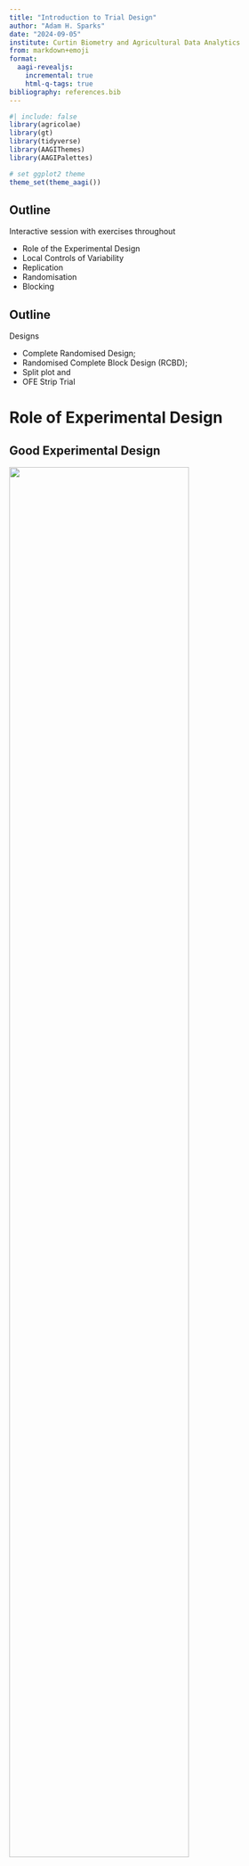 ```yaml
---
title: "Introduction to Trial Design"
author: "Adam H. Sparks"
date: "2024-09-05"
institute: Curtin Biometry and Agricultural Data Analytics
from: markdown+emoji
format:
  aagi-revealjs:
    incremental: true
    html-q-tags: true
bibliography: references.bib
---
```


```r
#| include: false
library(agricolae)
library(gt)
library(tidyverse)
library(AAGIThemes)
library(AAGIPalettes)

# set ggplot2 theme
theme_set(theme_aagi())
```

## Outline

Interactive session with exercises throughout

- Role of the Experimental Design
- Local Controls of Variability
- Replication
- Randomisation
- Blocking

## Outline

Designs

- Complete Randomised Design;
- Randomised Complete Block Design (RCBD);
- Split plot and
- OFE Strip Trial

# Role of Experimental Design{background-image="_extensions/AAGI-AUS/aagi/assets/title-slide-main.png" background-size="1050px auto" background-position="50% 85%"}

## Good Experimental Design

![](./assets/dartboard-and-dart-svgrepo-com.svg){fig-align="center" width="80%"}

:::notes
A good design should address the objectives of the experiment/hypothesis to be tested

- Introducing experimental design in the trial aims at:
  - Reducing or at least controlling the error (variation);
  - Attaining maximum information, precision and accuracy of the result, by producing the best unbiased estimates of the treatment means; and
  - The most efficient use of existing resources.
:::

## Poor Experimental Design{.nostretch}

![<span style="font-size:0.25em;">From: *The Hunt for Red October* (1990)</span>](./assets/wrong_conclusions.gif){fig-align="center" width="80%"}

:::notes
Keep in mind that nothing can compensate for a poor design.
Start by consulting with AAGI first to help ensure that you don't waste your time and resources.

Poor design leads to:

- Wrong conclusions and wasted resources and
- No statistical analysis.
:::

# Sources and Controls of Variability{background-image="_extensions/AAGI-AUS/aagi/assets/title-slide-main.png" background-size="1050px auto" background-position="50% 85%"}

## Data Collection

Technique used for collecting the data --- affects variation and may introduce bias, *e.g.*

- Bad calibration of the measuring equipment;
- Human error when measuring/recording;
- Operators/scorers differences in measuring/assessing (inter and intra-rater repeatability).

## Trial Placement

![](assets/3-soils-paddock.png){fig-align="center"}

:::notes
Consider an example paddock that has three soil types.

Selection of uniform plots (experimental units), homogeneous plots produce small experimental error variance for small plot trials.

Usually, in field trials soil fertility and moisture trends affect the uniformity of the plots.
This variability is also what affects large, paddock-scale OFEs.
:::

## Small Plot Trial Placement

![](assets/3-soils-paddock-4-small-blocks-1-soil){fig-align="center"}

:::notes
Placing the small plot trials in an area of one soil type reduces the variability and increases uniformity of the plots.
:::

## OFE Paddock Scale or Strip Design Trial Placement

![](assets/3-soils-paddock-full-length-OFE.png){fig-align="center"}

:::notes
However, with an OFE trial, we want to cover these differences.

Here we have plots that run the entire length of the paddock and cover the differences in soil types.

This means that these plots can be used to determine how the different treatments might act in other parts of the paddock.
:::

## Blocking

Blocking

- the plots are grouped in blocks such that the variability of the plots within the blocks is less than that among all plots prior to grouping.

:::notes
Among the most frequently used criteria for blocking are: proximity and homogeneity (field plots); time; physical characteristics (age, height, weight); management /agronomic practices.
Failure to use blocks will result in distortion of relative means and inflated standard errors.
:::

## Blocking

- In field trials blocking is often done on the basis of soil fertility and moisture trends, *i.e.*, soil homogeneity;
- On a sloping trial site the moisture differs at different levels of the slope;
  - Blocks are usually chosen at different levels up the slope so the that the difference in moisture between blocks is maximised and the difference in moisture within the blocks is minimised;
- A trial site known to have different soil fertility trends should be blocked accordingly, separating the blocks based on the soil quality.

## Blocking Example

![<span style="font-size:0.25em;">Source: Prof Sarita Bennett, Curtin University</span>](assets/Plate_1_S_Bennett.jpg){fig-align="center" height=500}

::: notes
Here's a chickpea experiment where the lower block was affected with higher levels of Ascochyta blight and browning off following waterlogging during the winter. 

Without blocking the trial would have been of no use.
:::

## Blocking Exercise

![<span style="font-size:0.25em;">Source: Prof Sarita Bennett, Curtin University</span>](assets/Plate_1_S_Bennett.jpg){fig-align="center" height=300}

::: {.callout-warning icon=false}
## {{< fa clock >}} Exercise (2 min)
What do you think blocking did that made this experiment useable?
:::

::: notes
Here's a chickpea experiment where the lower block was affected with higher levels of Ascochyta blight and browning off following waterlogging during the winter. 

Without blocking the trial would have been of no use.
:::

## Blocking

It is important to avoid *confounding* when defining blocks.

Examples:

- Different time of sowing (TOS), TOS is a treatment, is assigned to different blocks in the field;
- Different seeding rates (SR) are applied to different blocks in the field where SR is a treatment;
- Different nitrogen rates (NR) are applied to different blocks in the field where NR is a treatment;
- A complete block should contain each treatment replicated once.

:::notes
In poorly designed trials, blocks can be confounded with some treatments.
In such cases the statistical model cannot distinguish between the variation due to the blocking and the variation due to the treatment.
:::

## Blocking Barley Varieties

```r
#| label: blocking-table
#| message: false
#| echo: false
#| tbl-cap: Yield of barley varieties A, B, C and D in kg/ha.

replicates <- tibble(
   replicate = as_factor(c(1L, 2L, 3L, 4L, 5L)),
   A = c(1120L, 880L, 1120L, 1240L, 1310L),
   B = c(1240L, 940L, 1250L, 1360L, 1440L),
   C = c(1360L, 1080L, 1440L, 1340L, 1460L),
   D = c(1480L, 1170L, 1570L, 1420L, 1560L)
)

replicates |> 
  gt() |> 
  tab_options(table.font.size = 28) |> 
  theme_gt_aagi()
```

:::notes
The blocking structure here is introduced by replicates. 
:::

## Blocking Exercise

```r
#| label: blocking-table-2
#| message: false
#| echo: false
#| tbl-cap: Yield of barley varieties A, B, C and D in kg/ha.

replicates |> 
  gt() |> 
  tab_options(table.font.size = 28) |> 
  theme_gt_aagi()
```

::: {.callout-warning icon=false}
## {{< fa clock >}} Exercise (2 min)
What pattern or patterns can you see in these data?
:::

:::notes
Spend a few minutes and look at this table.

Can you see patterns?

What are they?
:::

## Blocking Barley Varieties

```r
#| label: blocking-table-facet-figure
#| message: false
#| echo: false
#| fig-cap: Barley variety on the x-axis by yield (kg/ha) on the y-axis with variety represented as colour and replicate as shape.

replicates |>
  pivot_longer(!replicate, names_to = "variety", values_to = "yield") |>
  ggplot(aes(
    x = variety,
    y = yield,
    shape = replicate
  )) +
  geom_point(size = 4.5, colour = "#414042") +
  ylab("yield (kg/ha)")
```

:::notes
Does the pattern stand out more now that we've plotted the data?
:::

## Blocking Exercise

![<span style="font-size:0.25em;">Source: Dr Karyn Reeves, SAGI West</span>](assets/Plate_4_K_Reeves.png){fig-align="center"}

::: {.callout-warning icon=false}
## {{< fa clock >}} Exercise (2 min)
Which design is valid?

What makes one invalid and the other valid?
:::

## Replication

**Replication** implies independent repetition of the basic experiment.
Replication is considered very important for valid experimental results due to the fact that it:

- provides the means to estimate the experimental error variance;
- provides the capacity to increase the precision of the estimates of the treatment means;
- demonstrates the reproducibility of the results under current experimental settings; and
- provides additional data in case of non-consistent results (presence of outliers due to environmental conditions like *e.g.*, waterlogged plots or affected by birds or elephants).

## Replication

### How Many?

- The number of replications affects the precision of treatment means estimates
- Should be chosen to provide acceptable power of statistical tests to identify differences between the means of treatment groups
- Consider whether the planned level of replication may be expected to give standard errors which are acceptably small
- Providing there is no huge variability, meaning:
  - the area allocated to the trial is relatively homogeneous and
  - the traits of interest are reasonably variable, 2 to 3 replicates should be sufficient

:::notes
1. The replication is usually mainly determined by considerations of the use of resources. 
2. What is acceptably small standard errors are depends on the nature of the experiment and treatments.
:::

## Pseudo-replication

![<span style="font-size:0.25em;">Source: Dr Karyn Reeves, SAGI West</span>](assets/Plate_5_K_Reeves.png){fig-align="center"}


## Pseudo-replication

![<span style="font-size:0.25em;">Source: Dr Karyn Reeves, SAGI West</span>](assets/Plate_5_K_Reeves.png){fig-align="center"}

::: {.callout-warning icon=false}
## {{< fa clock >}} Exercise (5 min)
What makes this design invalid?

What would you suggest to do that would make it a valid design?
:::

## Randomisation

![](assets/math-lady.gif){fig-align="center" height="350"}

:::notes
**Randomisation** is the random assignment of treatments to plots (experimental units)

- Randomisation is used to avoid:
  - systematic bias; 
  - selection bias; 
  - accidental bias and 
  - cheating

Consider a paddock that has a gradient in the soil.
If you put three treatments in the same order across the paddock, one treatment will always be in the best part of the soil in the block and one in the worst soil in the block, affecting the determinations you can make about your treatments.
:::

# Trial Designs{background-image="_extensions/AAGI-AUS/aagi/assets/title-slide-main.png" background-size="1050px auto" background-position="50% 85%"}

## Trial Designs

We will discuss the following four designs:

- Complete Randomised Design (CRD);
- Randomised Complete Block Design (RCBD);
- Split-plot; and
- OFE paddock-scale

## Complete Randomised Design (CRD)

- CRD is the simplest design without blocking
- Treatments are allocated to the plots at random
- *CRD is most useful in experimental settings where there are no other sources of variation than treatments*

## Complete Randomised Design (CRD)

:::{.nonincremental}
- CRD is the simplest design without blocking
- Treatments are allocated to the plots at random
- *CRD is most useful in experimental settings where there are no other sources of variation than treatments*
:::

:::{.callout-note}
Uncommonly used in agricultural paddocks for this reason
:::

:::notes
I won't spend much time on this one, I wanted to mention it because I saw some of the examples sent through by GGA that referred to this layout, but really, they were randomised complete block design, which is the next design I'll talk about.
:::

## Randomised Complete Block Design (RCBD)

RCBD is an experimental design with one blocking criterion, usually replicates.

**All treatments occur an equal number of times in each block randomly.**

## Randomised Complete Block Design (RCBC) Exercise

::: {.callout-warning icon=false}
## {{< fa clock >}} Exercise (5 min)
Thinking back to the earlier barley yield example and following the description of blocking and randomisation, draw a trial map that has four varieties, "A", "B", "C" and "D" and five replicates (blocks) to test varietal differences in yield.

Each variety should be represented in each replicate only once.

***Recognise that this is just an exercise, it is not recommended to do this by hand.***
*Using random number tables, a sequence or random numbers generated by a computer program are preferred.*
*AAGI can help with this.*
:::

## Randomised Complete Block Design (RCBC)

```r
#| label: RCBD with {agricolae}
#| echo: false

trt <- c("A", "B", "C", "D")
design <- design.rcbd(trt = trt, r = 5, seed = -513, serie = 2)

design <- as.data.frame(design$sketch)
colnames(design) <- c("Col 1", "Col 2", "Col 3", "Col 4")
rownames(design) <- c("Rep 1", "Rep 2", "Rep 3", "Rep 4", "Rep 5")

gt(design, rownames_to_stub = TRUE) |> 
  theme_gt_aagi()
```

:::notes
Here the replicates are the rows of the layout.
This was generated in R using a library that specialises in designing agriculture trials like this and so has been randomised programmatically.
:::

## Split Plot Design

### Example: Lupin Seeding Rate Trial
:::{.nonincremental}
- 6 commercial lupin varieties:
  - Jenabillup (Je),
  - Jindalee (Ji),
  - Quilinock (Qu),
  - Belara (Be),
  - Mandelup (Ma) and
  - Tanjil (Ta)
- 3 seeding rates
- 3 replicates
:::

:::notes
What would be the best design to use?

We may reason in the following way:
There are 18 main plots = 6 varieties x 3 replicates. We may allocate the 3 seeding rates as subplots within the main plot. The seeding rates will be randomized within the main plot.
We may allocate the main plots in an array of 6 columns by 3 rows, so columns 1 and 2 will constitute the 1st replicate, columns 3 and 4 - the 2nd replicate and columns 5 and 6 - the 3rd replicate. 
:::

## Split Plot Design Exercise

:::{.callout-warning icon=false .nonincremental}
## {{< fa clock >}} Exercise (10 min)
Draw a map that has 6 columns and 3 rows, columns 1 and 2 are the main plots in the first 1st replicate (there will be six in each replicate) and so on.

- 6 commercial lupin varieties:
  - Jenabillup (Je),
  - Jindalee (Ji),
  - Quilinock (Qu),
  - Belara (Be),
  - Mandelup (Ma) and
  - Tanjil (Ta)
- 3 seeding rates
- 3 replicates
:::

## Split Plot Design

### Answer

![<span style="font-size:0.25em;">Source: Dr Karyn Reeves, SAGI West</span>](assets/Plate_6_K_Reeves.png){fig-align="center"}

## OFE Paddock Scale or Strip Design

Depending on your goals:

- A single strip is useful for demonstration and discussion,
- At least one of these should be a nil strip if you wish to measure the response of the treatments,
- Replicated treatments will provide more robust results.

## OFE Strip Trial

:::{.callout-warning icon=false .nonincremental}
## {{< fa clock >}} Exercise (10 min)
Design a randomised complete block strip trial design with three replicates.

Strips will be arranged to overlay 2-3 farm management units (soil types, soil restraints), consider the 3-soil paddock I showed earlier.

Treatments:

  - Depth of seeding: 5, 10cm
  - Fertiliser: Standard Rate(S), Nil (N)
:::

## OFE Strip Trial Design

### One Possible Answer

```r
#| label: strip-plot design
#| echo: false
#| fig-cap: Complete randomised strip plot trial with four treatments and three replicates

plots <- 1:12
reps <- c(rep(1, 4), rep(2, 4), rep(3, 4))

trts <- c(
  sample(1:4, size = 4, replace = FALSE),
  sample(1:4, size = 4, replace = FALSE),
  sample(1:4, size = 4, replace = FALSE)
)
trts <- gsub(1, "N5", trts)
trts <- gsub(2, "N10", trts)
trts <- gsub(3, "S5", trts)
trts <- gsub(4, "S10", trts)
y <- rep(1, 12) # this is just for ggplot to have a y-axis
strip_plots <- tibble(
  "plot" = as.factor(plots),
  "rep" = as.factor(reps),
  "treatment" = as.factor(trts),
  y
)

ggplot(strip_plots, aes(x = plot, y = y)) +
  geom_col(aes(fill = treatment)) +
  ylab("") +
  scale_fill_manual(values = c(
    "N5" = "#B6D438",
    "N10" = "#54921E",
    "S5" = "#FFBC42",
    "S10" = "#ec8525"
  )) +
  facet_wrap(. ~ rep, scales = "free_x") +
  theme(axis.text.y = element_blank(), axis.ticks.y = element_blank())
```

## Wrapping Up

Remember

- Keep the treatments simple,
  - complexity adds cost and time;
  - and weakens the ability of the trial to measure differences
- Replicate;
- Randomise;
- Talk with AAGI first, it may save you time, money and headaches!

## &nbsp;

::: {.callout-important icon=false}
## {{< fa quote-right >}} &nbsp;

*To consult the statistician after an experiment is finished is often merely to ask him to conduct a post mortem examination. He can perhaps say what the experiment died of.*  
- R.A. Fisher, [-@fisher1938]
:::

# Thank You{background-image="_extensions/AAGI-AUS/aagi/assets/title-slide-main.png" background-size="1050px auto" background-position="50% 85%"}

# References

